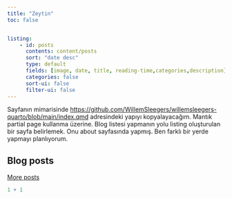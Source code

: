 ```yaml
---
title: "Zeytin"
toc: false


listing:
    - id: posts
      contents: content/posts
      sort: "date desc"
      type: default
      fields: [image, date, title, reading-time,categories,description]
      categories: false
      sort-ui: false
      filter-ui: false
---
```


Sayfanın mimarisinde <https://github.com/WillemSleegers/willemsleegers-quarto/blob/main/index.qmd> adresindeki yapıyı kopyalayacağım. Mantık partial page kullanma üzerine. Blog listesi yapmanın yolu listing oluşturulan bir sayfa belirlemek. Onu about sayfasında yapmış. Ben farklı bir yerde yapmayı planlıyorum. 

## Blog posts



::: {#posts}
:::



[More posts](content/blog.qmd "See more blog posts")



```r
1 + 1
```

